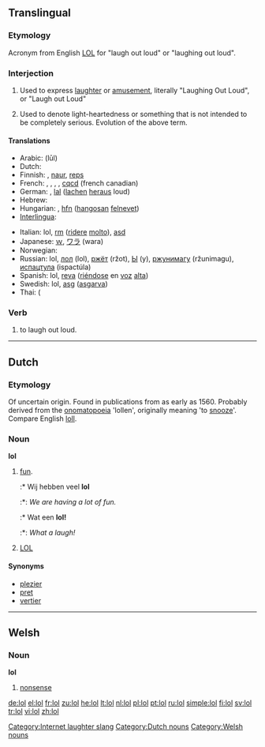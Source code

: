{{also|LOL}}
==Translingual==

===Etymology===
Acronym from English [[LOL]] for "laugh out loud" or "laughing out loud".
<!--do not re-add "lots of laughs" or "lots of love" without attestation per WT:CFI-->

===Interjection===
{{en-interj}}

# {{internet slang|text messaging}} Used to express [[laughter]] or [[amusement]], literally "Laughing Out Loud", or "Laugh out Loud"
# {{internet slang|text messaging}} Used to denote light-heartedness or something that is not intended to be completely serious. Evolution of the above term.

====Translations====
{{trans-top|Used to express laughter.}}
* Arabic: {{Arab|[[لول]]}} (lūl)
* Dutch: {{t+|nl|lol}}
* Finnish: {{t+|fi|lol}}, [[naur]], [[reps]]
* French: {{t+|fr|lol}}, {{t+|fr|mdr}}, {{t-|fr|jrf}}, {{t+|fr|ptdr}}, [[cqcd]] (french canadian)
* German: {{t+|de|lol}}, [[lal]] ([[lachen]] [[heraus]] loud)
* Hebrew: {{t+|he|לול|tr=lol}}
* Hungarian: {{t-|hu|lol}}, [[hfn]] ([[hangos|hangosan]] [[nevet|felnevet]])
* [[Interlingua]]: {{t-|ia|lol|xs=Interlingua}}
{{trans-mid}}
* Italian: lol, [[rm]] ([[ridere]] [[molto]]), [[asd]]
* Japanese: [[ｗ]], [[ワラ]] (wara)
* Norwegian: {{t-|no|lol}}
* Russian: lol, [[лол]] (lol), [[ржёт]] (ržot), [[Ы]] (y), [[ржунимагу]] (ržunimagu), [[испацтула]] (ispactúla)
* Spanish: lol, [[reva]] ([[riéndose]] en [[voz]] [[alto#Spanish|alta]])
* Swedish: lol, [[asg]] ([[asgarva]])
* Thai: {{t+|th|555}} ({{t+|th|ห้า|alt=ห้าๆๆ|tr=hâa-hâa-hâa}}
{{trans-bottom}}

===Verb===
{{en-verb|lols|loling|lol'd}}

# {{internet slang|text messaging|intransitive}} to laugh out loud.
[[Category:Internet laughter slang]]

----

==Dutch==

===Etymology===
Of uncertain origin. Found in publications from as early as 1560. Probably derived from the [[onomatopoeia]] 'lollen', originally meaning 'to [[snooze]]'. Compare English [[loll]].

===Noun===
'''lol''' {{m}}

# [[fun]].
#:* Wij hebben veel '''lol'''
#:*: ''We are having a lot of fun.''
#:* Wat een '''lol!'''
#:*: ''What a laugh!''
# [[lol#Translingual|LOL]]

====Synonyms====
* [[plezier]]
* [[pret]]
* [[vertier]]

[[Category:Dutch nouns]]

----

==Welsh==

===Noun===
'''lol''' {{f}}

# [[nonsense]]

[[Category:Welsh nouns]]

[[de:lol]]
[[el:lol]]
[[fr:lol]]
[[zu:lol]]
[[he:lol]]
[[lt:lol]]
[[nl:lol]]
[[pl:lol]]
[[pt:lol]]
[[ru:lol]]
[[simple:lol]]
[[fi:lol]]
[[sv:lol]]
[[tr:lol]]
[[vi:lol]]
[[zh:lol]]